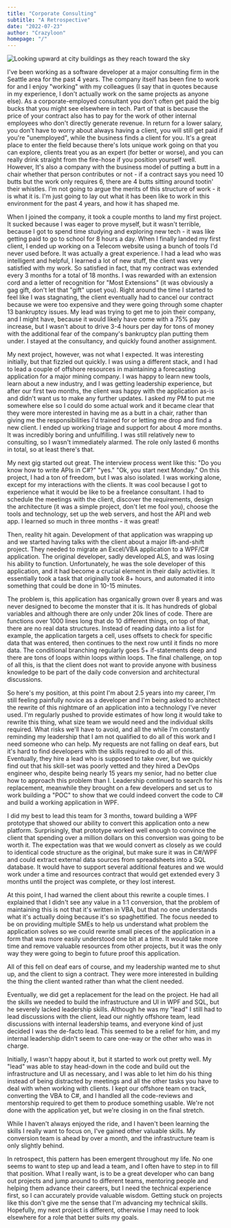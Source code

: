 ```yaml
---
title: "Corporate Consulting"
subtitle: "A Retrospective"
date: "2022-07-23"
author: "Crazyloon"
homepage: "/"
---
```


![Looking upward at city buildings as they reach toward the sky](/images/sean-pollock-city-buildings.jpg)

I've been working as a software developer at a major consulting firm in the Seattle area for the past 4 years. The company itself has been fine to work for and I enjoy "working" with my colleagues (I say that in quotes because in my experience, I don't actually work on the same projects as anyone else). As a corporate-employed consultant you don't often get paid the big bucks that you might see elsewhere in tech. Part of that is because the price of your contract also has to pay for the work of other internal employees who don't directly generate revenue. In return for a lower salary, you don't have to worry about always having a client, you will still get paid if you're "unemployed", while the business finds a client for you. It's a great place to enter the field because there's lots unique work going on that you can explore, clients treat you as an expert (for better or worse), and you can really drink straight from the fire-hose if you position yourself well. However, It's also a company with the business model of putting a butt in a chair whether that person contributes or not - if a contract says you need 10 butts but the work only requires 6, there are 4 butts sitting around tootin' their whistles. I'm not going to argue the merits of this structure of work - it is what it is. I'm just going to lay out what it has been like to work in this environment for the past 4 years, and how it has shaped me.

When I joined the company, it took a couple months to land my first project. It sucked because I was eager to prove myself, but it wasn't terrible, because I got to spend time studying and exploring new tech - it was like getting paid to go to school for 8 hours a day. When I finally landed my first client, I ended up working on a Telecom website using a bunch of tools I'd never used before. It was actually a great experience. I had a lead who was intelligent and helpful, I learned a lot of new stuff, the client was very satisfied with my work. So satisfied in fact, that my contract was extended every 3 months for a total of 18 months. I was rewarded with an extension cord and a letter of recognition for "Most Extensions" (it was obviously a gag gift, don't let that "gift" upset you). Right around the time I started to feel like I was stagnating, the client eventually had to cancel our contract because we were too expensive and they were going through some chapter 13 bankruptcy issues. My lead was trying to get me to join their company, and I might have, because it would likely have come with a 75% pay increase, but I wasn't about to drive 3-4 hours per day for tons of money with the additional fear of the company's bankruptcy plan putting them under. I stayed at the consultancy, and quickly found another assignment.

My next project, however, was not what I expected. It was interesting initially, but that fizzled out quickly. I was using a different stack, and I had to lead a couple of offshore resources in maintaining a forecasting application for a major mining company. I was happy to learn new tools, learn about a new industry, and I was getting leadership experience, but after our first two months, the client was happy with the application as-is and didn't want us to make any further updates. I asked my PM to put me somewhere else so I could do some actual work and it became clear that they were more interested in having me as a butt in a chair, rather than giving me the responsibilities I'd trained for or letting me drop and find a new client. I ended up working triage and support for about 4 more months. It was incredibly boring and unfulfilling. I was still relatively new to consulting, so I wasn't immediately alarmed. The role only lasted 6 months in total, so at least there's that.

My next gig started out great. The interview process went like this: "Do you know how to write APIs in C#?" "yes." "Ok, you start next Monday." On this project, I had a ton of freedom, but I was also isolated. I was working alone, except for my interactions with the clients. It was cool because I got to experience what it would be like to be a freelance consultant. I had to schedule the meetings with the client, discover the requirements, design the architecture (it was a simple project, don't let me fool you), choose the tools and technology, set up the web servers, and host the API and web app. I learned so much in three months - it was great!

Then, reality hit again. Development of that application was wrapping up and we started having talks with the client about a major lift-and-shift project. They needed to migrate an Excel/VBA application to a WPF/C# application. The original developer, sadly developed ALS, and was losing his ability to function. Unfortunately, he was the sole developer of this application, and it had become a crucial element in their daily activities. It essentially took a task that originally took 8+ hours, and automated it into something that could be done in 10-15 minutes.

The problem is, this application has organically grown over 8 years and was never designed to become the monster that it is. It has hundreds of global variables and although there are only under 20k lines of code. There are functions over 1000 lines long that do 10 different things, on top of that, there are no real data structures. Instead of reading data into a list for example, the application targets a cell, uses offsets to check for specific data that was entered, then continues to the next row until it finds no more data. The conditional branching regularly goes 5+ if-statements deep and there are tons of loops within loops within loops. The final challenge, on top of all this, is that the client does not want to provide anyone with business knowledge to be part of the daily code conversion and architectural discussions.

So here's my position, at this point I'm about 2.5 years into my career, I'm still feeling painfully novice as a developer and I'm being asked to architect the rewrite of this nightmare of an application into a technology I've never used. I'm regularly pushed to provide estimates of how long it would take to rewrite this thing, what size team we would need and the individual skills required. What risks we'll have to avoid, and all the while I'm constantly reminding my leadership that I am not qualified to do all of this work and I need someone who can help. My requests are not falling on deaf ears, but it's hard to find developers with the skills required to do all of this. Eventually, they hire a lead who is supposed to take over, but we quickly find out that his skill-set was poorly vetted and they hired a DevOps engineer who, despite being nearly 15 years my senior, had no better clue how to approach this problem than I. Leadership continued to search for his replacement, meanwhile they brought on a few developers and set us to work building a "POC" to show that we could indeed convert the code to C# and build a working application in WPF.

I did my best to lead this team for 3 months, toward building a WPF prototype that showed our ability to convert this application onto a new platform. Surprisingly, that prototype worked well enough to convince the client that spending over a million dollars on this conversion was going to be worth it. The expectation was that we would convert as closely as we could to identical code structure as the original, but make sure it was in C#/WPF and could extract external data sources from spreadsheets into a SQL database. It would have to support several additional features and we would work under a time and resources contract that would get extended every 3 months until the project was complete, or they lost interest.

At this point, I had warned the client about this rewrite a couple times. I explained that I didn't see any value in a 1:1 conversion, that the problem of maintaining this is not that it's written in VBA, but that no one understands what it's actually doing because it's so spaghettified. The focus needed to be on providing multiple SMEs to help us understand what problem the application solves so we could rewrite small pieces of the application in a form that was more easily understood one bit at a time. It would take more time and remove valuable resources from other projects, but it was the only way they were going to begin to future proof this application.

All of this fell on deaf ears of course, and my leadership wanted me to shut up, and the client to sign a contract. They were more interested in building the thing the client wanted rather than what the client needed.

Eventually, we did get a replacement for the lead on the project. He had all the skills we needed to build the infrastructure and UI in WPF and SQL, but he severely lacked leadership skills. Although he was my "lead" I still had to lead discussions with the client, lead our nightly offshore team, lead discussions with internal leadership teams, and everyone kind of just decided I was the de-facto lead. This seemed to be a relief for him, and my internal leadership didn't seem to care one-way or the other who was in charge.

Initially, I wasn't happy about it, but it started to work out pretty well. My "lead" was able to stay head-down in the code and build out the infrastructure and UI as necessary, and I was able to let him do his thing instead of being distracted by meetings and all the other tasks you have to deal with when working with clients. I kept our offshore team on track, converting the VBA to C#, and I handled all the code-reviews and mentorship required to get them to produce something usable. We're not done with the application yet, but we're closing in on the final stretch.

While I haven't always enjoyed the ride, and I haven't been learning the skills I really want to focus on, I've gained other valuable skills. My conversion team is ahead by over a month, and the infrastructure team is only slightly behind.

In retrospect, this pattern has been emergent throughout my life. No one seems to want to step up and lead a team, and I often have to step in to fill that position. What I really want, is to be a great developer who can bang out projects and jump around to different teams, mentoring people and helping them advance their careers, but I need the technical experience first, so I can accurately provide valuable wisdom. Getting stuck on projects like this don't give me the sense that I'm advancing my technical skills. Hopefully, my next project is different, otherwise I may need to look elsewhere for a role that better suits my goals.
